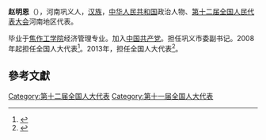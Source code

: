 '''赵明恩'''（{{bd|1940年||}}），河南巩义人，[[汉族|汉族]]，[[中华人民共和国|中华人民共和国]]政治人物、[[第十二届全国人民代表大会|第十二届全国人民代表大会]]河南地区代表。

毕业于[[焦作工学院|焦作工学院]]经济管理专业。加入[[中国共产党|中国共产党]]。担任巩义市委副书记。2008年起担任全国人大代表<ref>{{cite news|title=全国人大代表信息-赵明恩|url=http://210.82.31.1:8084/delegate/viewDelegate.action?dbid=111496|accessdate=2013-04-05|newspaper=全国人大网|archive-url=https://web.archive.org/web/20140505035155/http://www.npc.gov.cn/delegate/viewDelegate.action?dbid=111496|archive-date=2014-05-05|dead-url=yes}}</ref>。2013年，担任全国人大代表<ref>{{cite news|title=全国人大代表信息-赵明恩|url=http://210.82.31.1:8084/delegate/viewDelegate.action?dbid=121468|accessdate=2013-04-05|newspaper=全国人大网|archive-url=https://web.archive.org/web/20140505034713/http://www.npc.gov.cn/delegate/viewDelegate.action?dbid=121468|archive-date=2014-05-05|dead-url=yes}}</ref>。

==參考文獻==
{{reflist}}
{{中国政治人物小作品}}

[[Category:第十二届全国人大代表|Category:第十二届全国人大代表]]
[[Category:第十一届全国人大代表|Category:第十一届全国人大代表]]